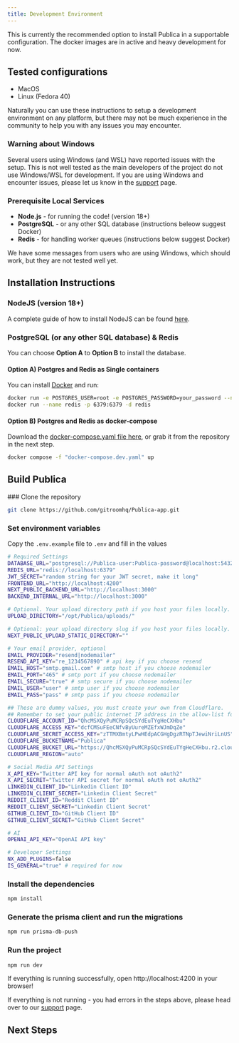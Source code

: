 ```yaml
---
title: Development Environment
---
```



This is currently the recommended option to install Publica in a supportable configuration. The docker images are in active and heavy development for now.

## Tested configurations

- MacOS
- Linux (Fedora 40)

Naturally you can use these instructions to setup a development environment on any platform, but there may not be much experience in the community to help you with any issues you may encounter.

### Warning about Windows

Several users using Windows (and WSL) have reported issues with the setup. This is not well tested as the main developers of the project do not use Windows/WSL for development. If you are using Windows and encounter issues, please let us know in the [support](/support) page.

<Prereqs />

### Prerequisite Local Services

- **Node.js** - for running the code! (version 18+)
- **PostgreSQL** - or any other SQL database (instructions beleow suggest Docker)
- **Redis** - for handling worker queues (instructions below suggest Docker)

We have some messages from users who are using Windows, which should work, but they are not tested well yet.

## Installation Instructions

### NodeJS (version 18+)

A complete guide of how to install NodeJS can be found [here](https://nodejs.org/en/download/).

### PostgreSQL (or any other SQL database) & Redis

You can choose **Option A** to **Option B** to install the database.

#### Option A) Postgres and Redis as Single containers

You can install [Docker](https://www.docker.com/products/docker-desktop) and run:

```bash Terminal
docker run -e POSTGRES_USER=root -e POSTGRES_PASSWORD=your_password --name postgres -p 5432:5432 -d postgres
docker run --name redis -p 6379:6379 -d redis
```

#### Option B) Postgres and Redis as docker-compose

Download the [docker-compose.yaml file here](https://raw.githubusercontent.com/gitroomhq/Publica-app/main/docker-compose.dev.yaml), 
or grab it from the repository in the next step.

```bash Terminal
docker compose -f "docker-compose.dev.yaml" up
```

## Build Publica

<Steps>
### Clone the repository

```bash Terminal
git clone https://github.com/gitroomhq/Publica-app.git
```

### Set environment variables
Copy the `.env.example` file to `.env` and fill in the values

```bash .env
# Required Settings
DATABASE_URL="postgresql://Publica-user:Publica-password@localhost:5432/Publica-db-local"
REDIS_URL="redis://localhost:6379"
JWT_SECRET="random string for your JWT secret, make it long"
FRONTEND_URL="http://localhost:4200"
NEXT_PUBLIC_BACKEND_URL="http://localhost:3000"
BACKEND_INTERNAL_URL="http://localhost:3000"

# Optional. Your upload directory path if you host your files locally.
UPLOAD_DIRECTORY="/opt/Publica/uploads/"

# Optional: your upload directory slug if you host your files locally.
NEXT_PUBLIC_UPLOAD_STATIC_DIRECTORY=""

# Your email provider, optional
EMAIL_PROVIDER="resend|nodemailer"
RESEND_API_KEY="re_1234567890" # api key if you choose resend
EMAIL_HOST="smtp.gmail.com" # smtp host if you choose nodemailer
EMAIL_PORT="465" # smtp port if you choose nodemailer
EMAIL_SECURE="true" # smtp secure if you choose nodemailer
EMAIL_USER="user" # smtp user if you choose nodemailer
EMAIL_PASS="pass" # smtp pass if you choose nodemailer

## These are dummy values, you must create your own from Cloudflare.
## Remember to set your public internet IP address in the allow-list for the API token.
CLOUDFLARE_ACCOUNT_ID="QhcMSXQyPuMCRpSQcSYdEuTYgHeCXHbu"
CLOUDFLARE_ACCESS_KEY="dcfCMSuFEeCNfvByUureMZEfxWJmDqZe"
CLOUDFLARE_SECRET_ACCESS_KEY="zTTMXBmtyLPwHEdpACGHgDgzRTNpTJewiNriLnUS"
CLOUDFLARE_BUCKETNAME="Publica"
CLOUDFLARE_BUCKET_URL="https://QhcMSXQyPuMCRpSQcSYdEuTYgHeCXHbu.r2.cloudflarestorage.com/"
CLOUDFLARE_REGION="auto"

# Social Media API Settings
X_API_KEY="Twitter API key for normal oAuth not oAuth2"
X_API_SECRET="Twitter API secret for normal oAuth not oAuth2"
LINKEDIN_CLIENT_ID="Linkedin Client ID"
LINKEDIN_CLIENT_SECRET="Linkedin Client Secret"
REDDIT_CLIENT_ID="Reddit Client ID"
REDDIT_CLIENT_SECRET="Linkedin Client Secret"
GITHUB_CLIENT_ID="GitHub Client ID"
GITHUB_CLIENT_SECRET="GitHub Client Secret"

# AI
OPENAI_API_KEY="OpenAI API key"

# Developer Settings
NX_ADD_PLUGINS=false
IS_GENERAL="true" # required for now
```

### Install the dependencies

```bash Terminal
npm install
```

### Generate the prisma client and run the migrations

```bash Terminal
npm run prisma-db-push
```

### Run the project

```bash Terminal
npm run dev
```

</Steps>

If everything is running successfully, open http://localhost:4200 in your browser!

If everything is not running - you had errors in the steps above, please head over to our [support](/support) page.

## Next Steps 

<Cards>
  <Cards.Card title="Configure uploads" href="/configuration/r2" />
  <Cards.Card title="Learn the architecture of the project" href="/howitworks" />
  <Cards.Card title="Set up email for notifications" href="/emails" />
  <Cards.Card title="Set up providers such as Linkedin, X and Reddit" href="/providers" />
</Cards>
